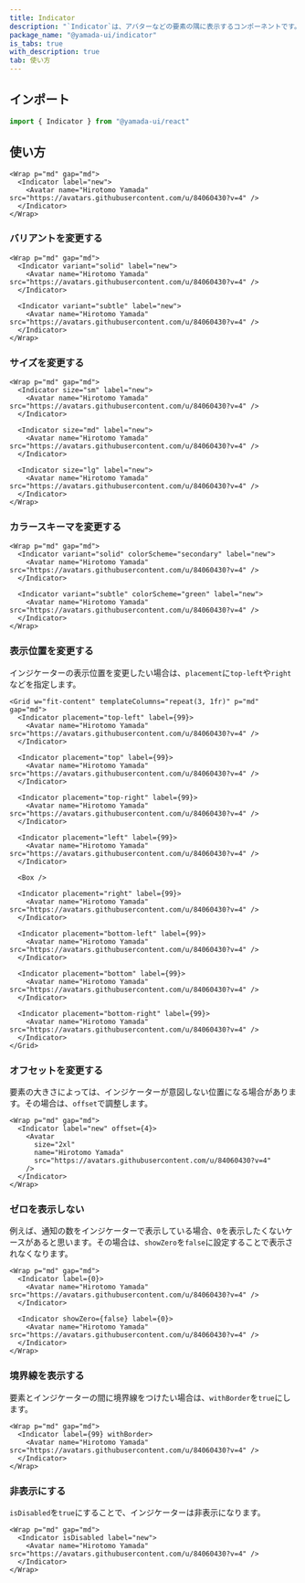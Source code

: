 ```yaml
---
title: Indicator
description: "`Indicator`は、アバターなどの要素の隅に表示するコンポーネントです。"
package_name: "@yamada-ui/indicator"
is_tabs: true
with_description: true
tab: 使い方
---
```


## インポート

```ts
import { Indicator } from "@yamada-ui/react"
```

## 使い方

```tsx
<Wrap p="md" gap="md">
  <Indicator label="new">
    <Avatar name="Hirotomo Yamada" src="https://avatars.githubusercontent.com/u/84060430?v=4" />
  </Indicator>
</Wrap>
```

### バリアントを変更する

```tsx
<Wrap p="md" gap="md">
  <Indicator variant="solid" label="new">
    <Avatar name="Hirotomo Yamada" src="https://avatars.githubusercontent.com/u/84060430?v=4" />
  </Indicator>

  <Indicator variant="subtle" label="new">
    <Avatar name="Hirotomo Yamada" src="https://avatars.githubusercontent.com/u/84060430?v=4" />
  </Indicator>
</Wrap>
```

### サイズを変更する

```tsx
<Wrap p="md" gap="md">
  <Indicator size="sm" label="new">
    <Avatar name="Hirotomo Yamada" src="https://avatars.githubusercontent.com/u/84060430?v=4" />
  </Indicator>

  <Indicator size="md" label="new">
    <Avatar name="Hirotomo Yamada" src="https://avatars.githubusercontent.com/u/84060430?v=4" />
  </Indicator>

  <Indicator size="lg" label="new">
    <Avatar name="Hirotomo Yamada" src="https://avatars.githubusercontent.com/u/84060430?v=4" />
  </Indicator>
</Wrap>
```

### カラースキーマを変更する

```tsx
<Wrap p="md" gap="md">
  <Indicator variant="solid" colorScheme="secondary" label="new">
    <Avatar name="Hirotomo Yamada" src="https://avatars.githubusercontent.com/u/84060430?v=4" />
  </Indicator>

  <Indicator variant="subtle" colorScheme="green" label="new">
    <Avatar name="Hirotomo Yamada" src="https://avatars.githubusercontent.com/u/84060430?v=4" />
  </Indicator>
</Wrap>
```

### 表示位置を変更する

インジケーターの表示位置を変更したい場合は、`placement`に`top-left`や`right`などを指定します。

```tsx
<Grid w="fit-content" templateColumns="repeat(3, 1fr)" p="md" gap="md">
  <Indicator placement="top-left" label={99}>
    <Avatar name="Hirotomo Yamada" src="https://avatars.githubusercontent.com/u/84060430?v=4" />
  </Indicator>

  <Indicator placement="top" label={99}>
    <Avatar name="Hirotomo Yamada" src="https://avatars.githubusercontent.com/u/84060430?v=4" />
  </Indicator>

  <Indicator placement="top-right" label={99}>
    <Avatar name="Hirotomo Yamada" src="https://avatars.githubusercontent.com/u/84060430?v=4" />
  </Indicator>

  <Indicator placement="left" label={99}>
    <Avatar name="Hirotomo Yamada" src="https://avatars.githubusercontent.com/u/84060430?v=4" />
  </Indicator>

  <Box />

  <Indicator placement="right" label={99}>
    <Avatar name="Hirotomo Yamada" src="https://avatars.githubusercontent.com/u/84060430?v=4" />
  </Indicator>

  <Indicator placement="bottom-left" label={99}>
    <Avatar name="Hirotomo Yamada" src="https://avatars.githubusercontent.com/u/84060430?v=4" />
  </Indicator>

  <Indicator placement="bottom" label={99}>
    <Avatar name="Hirotomo Yamada" src="https://avatars.githubusercontent.com/u/84060430?v=4" />
  </Indicator>

  <Indicator placement="bottom-right" label={99}>
    <Avatar name="Hirotomo Yamada" src="https://avatars.githubusercontent.com/u/84060430?v=4" />
  </Indicator>
</Grid>
```

### オフセットを変更する

要素の大きさによっては、インジケーターが意図しない位置になる場合があります。その場合は、`offset`で調整します。

```tsx
<Wrap p="md" gap="md">
  <Indicator label="new" offset={4}>
    <Avatar
      size="2xl"
      name="Hirotomo Yamada"
      src="https://avatars.githubusercontent.com/u/84060430?v=4"
    />
  </Indicator>
</Wrap>
```

### ゼロを表示しない

例えば、通知の数をインジケーターで表示している場合、`0`を表示したくないケースがあると思います。その場合は、`showZero`を`false`に設定することで表示されなくなります。

```tsx
<Wrap p="md" gap="md">
  <Indicator label={0}>
    <Avatar name="Hirotomo Yamada" src="https://avatars.githubusercontent.com/u/84060430?v=4" />
  </Indicator>

  <Indicator showZero={false} label={0}>
    <Avatar name="Hirotomo Yamada" src="https://avatars.githubusercontent.com/u/84060430?v=4" />
  </Indicator>
</Wrap>
```

### 境界線を表示する

要素とインジケーターの間に境界線をつけたい場合は、`withBorder`を`true`にします。

```tsx
<Wrap p="md" gap="md">
  <Indicator label={99} withBorder>
    <Avatar name="Hirotomo Yamada" src="https://avatars.githubusercontent.com/u/84060430?v=4" />
  </Indicator>
</Wrap>
```

### 非表示にする

`isDisabled`を`true`にすることで、インジケーターは非表示になります。

```tsx
<Wrap p="md" gap="md">
  <Indicator isDisabled label="new">
    <Avatar name="Hirotomo Yamada" src="https://avatars.githubusercontent.com/u/84060430?v=4" />
  </Indicator>
</Wrap>
```
